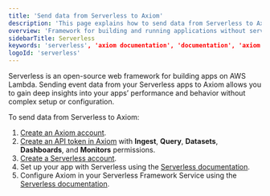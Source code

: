 ```yaml
---
title: 'Send data from Serverless to Axiom'
description: 'This page explains how to send data from Serverless to Axiom.'
overview: 'Framework for building and running applications without server management'
sidebarTitle: Serverless
keywords: 'serverless', 'axiom documentation', 'documentation', 'axiom', 'guide'
logoId: 'serverless'
---
```


Serverless is an open-source web framework for building apps on AWS Lambda. Sending event data from your Serverless apps to Axiom allows you to gain deep insights into your apps’ performance and behavior without complex setup or configuration.

To send data from Serverless to Axiom:

1. [Create an Axiom account](https://app.axiom.co/register).
2. [Create an API token in Axiom](/reference/tokens) with **Ingest**, **Query**, **Datasets**, **Dashboards**, and **Monitors** permissions.
3. [Create a Serverless account](https://app.serverless.com/).
4. Set up your app with Serverless using the [Serverless documentation](https://www.serverless.com/framework/docs/getting-started).
5. Configure Axiom in your Serverless Framework Service using the [Serverless documentation](https://www.serverless.com/framework/docs/guides/observability/axiom).
